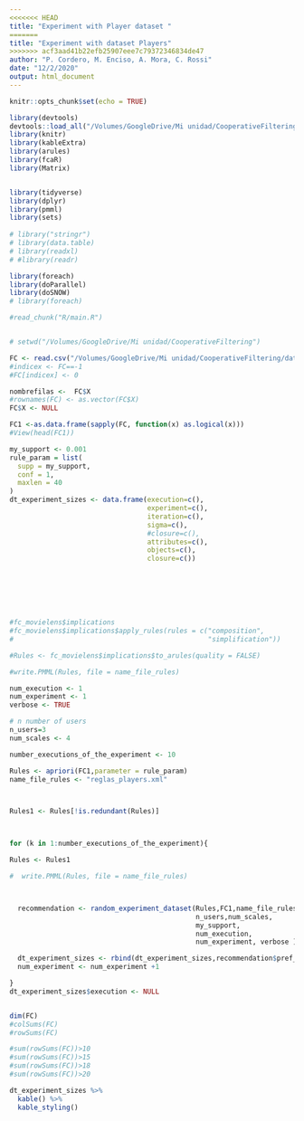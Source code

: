 ```yaml
---
<<<<<<< HEAD
title: "Experiment with Player dataset "
=======
title: "Experiment with dataset Players"
>>>>>>> acf3aad41b22efb25907eee7c79372346834de47
author: "P. Cordero, M. Enciso, A. Mora, C. Rossi"
date: "12/2/2020"
output: html_document
---
```


```r
knitr::opts_chunk$set(echo = TRUE)

```

```r
library(devtools)
devtools::load_all("/Volumes/GoogleDrive/Mi unidad/CooperativeFiltering")
library(knitr)
library(kableExtra)
library(arules)
library(fcaR)
library(Matrix)


library(tidyverse)
library(dplyr)
library(pmml)
library(sets)
 
# library("stringr")
# library(data.table)
# library(readxl)
# #library(readr)

library(foreach)
library(doParallel)
library(doSNOW)
# library(foreach)

#read_chunk("R/main.R")


# setwd("/Volumes/GoogleDrive/Mi unidad/CooperativeFiltering")

FC <- read.csv("/Volumes/GoogleDrive/Mi unidad/CooperativeFiltering/datasets/pesPlayers2016ModificadoFINAL.csv")
#indicex <- FC==-1
#FC[indicex] <- 0

nombrefilas <-  FC$X
#rownames(FC) <- as.vector(FC$X)
FC$X <- NULL

FC1 <-as.data.frame(sapply(FC, function(x) as.logical(x)))
#View(head(FC1))

my_support <- 0.001
rule_param = list(
  supp = my_support,
  conf = 1,
  maxlen = 40
)
dt_experiment_sizes <- data.frame(execution=c(),
                                  experiment=c(),
                                  iteration=c(),
                                  sigma=c(),
                                  #closure=c(),
                                  attributes=c(),
                                  objects=c(),
                                  closure=c())







#fc_movielens$implications
#fc_movielens$implications$apply_rules(rules = c("composition",
#                                                "simplification"))

#Rules <- fc_movielens$implications$to_arules(quality = FALSE)

#write.PMML(Rules, file = name_file_rules)

num_execution <- 1
num_experiment <- 1
verbose <- TRUE

# n number of users
n_users=3
num_scales <- 4

number_executions_of_the_experiment <- 10

Rules <- apriori(FC1,parameter = rule_param)
name_file_rules <- "reglas_players.xml"



Rules1 <- Rules[!is.redundant(Rules)]



for (k in 1:number_executions_of_the_experiment){

Rules <- Rules1

#  write.PMML(Rules, file = name_file_rules)



  recommendation <- random_experiment_dataset(Rules,FC1,name_file_rules,
                                              n_users,num_scales,
                                              my_support,
                                              num_execution,
                                              num_experiment, verbose )

  dt_experiment_sizes <- rbind(dt_experiment_sizes,recommendation$pref_sizes )
  num_experiment <- num_experiment +1

}
dt_experiment_sizes$execution <- NULL



```
 
 
 
```r
dim(FC)
#colSums(FC)
#rowSums(FC)

#sum(rowSums(FC))>10
#sum(rowSums(FC))>15
#sum(rowSums(FC))>18
#sum(rowSums(FC))>20

dt_experiment_sizes %>%
  kable() %>%
  kable_styling()


```
 
 
